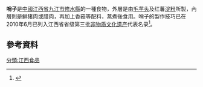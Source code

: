 '''哨子'''是[[中國|中國]][[江西省|江西省]][[九江市|九江市]][[修水縣|修水縣]]的一種食物，外層是由[[毛芋头|毛芋头]]及红薯[[淀粉|淀粉]]所製，內層則是鲜猪肉或腊肉，再加上香菇等配料，蒸煮後食用。哨子的製作技巧已在2010年6月已列入江西省省级第三批[[非物质文化遗产|非物质文化遗产]]代表名录<ref>{{Cite web |url=http://www.jxfysjk.com/show.asp?id=188 |title=修水哨子制作技艺(第三批省级) |access-date=2017-02-19 |archive-url=https://web.archive.org/web/20180529174835/http://www.jxfysjk.com/show.asp?id=188 |archive-date=2018-05-29 |dead-url=yes }}</ref>。

==參考資料==
{{reflist}}

{{中国菜小作品}}
[[分類:江西食品|分類:江西食品]]